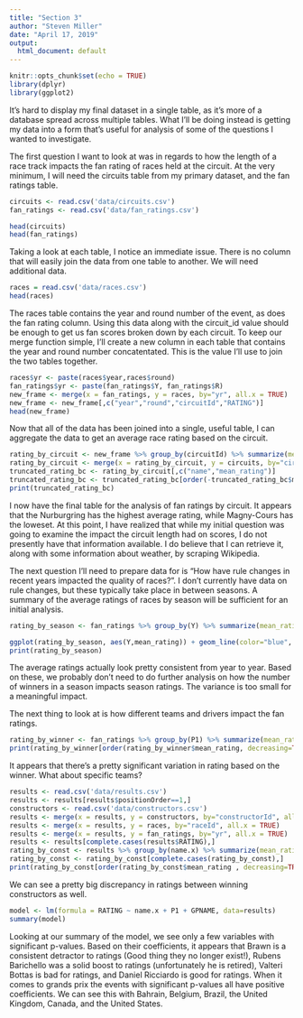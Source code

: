 ```yaml
---
title: "Section 3"
author: "Steven Miller"
date: "April 17, 2019"
output:
  html_document: default
---
```


```r
knitr::opts_chunk$set(echo = TRUE)
library(dplyr)
library(ggplot2)
```

It's hard to display my final dataset in a single table, as it's more of a database spread across multiple tables. What I'll be doing instead is getting my data into a form that's useful for analysis of some of the questions I wanted to investigate.

The first question I want to look at was in regards to how the length of a race track impacts the fan rating of races held at the circuit. At the very minimum, I will need the circuits table from my primary dataset, and the fan ratings table.

```r
circuits <- read.csv('data/circuits.csv')
fan_ratings <- read.csv('data/fan_ratings.csv')

head(circuits)
head(fan_ratings)
```

Taking a look at each table, I notice an immediate issue. There is no column that will easily join the data from one table to another. We will need additional data.

```r
races = read.csv('data/races.csv')
head(races)
```

The races table contains the year and round number of the event, as does the fan rating column. Using this data along with the circuit_id value should be enough to get us fan scores broken down by each circuit. To keep our merge function simple, I'll create a new column in each table that contains the year and round number concatentated. This is the value I'll use to join the two tables together.

```r
races$yr <- paste(races$year,races$round)
fan_ratings$yr <- paste(fan_ratings$Y, fan_ratings$R)
new_frame <- merge(x = fan_ratings, y = races, by="yr", all.x = TRUE)
new_frame <- new_frame[,c("year","round","circuitId","RATING")]
head(new_frame)
```

Now that all of the data has been joined into a single, useful table, I can aggregate the data to get an average race rating based on the circuit.

```r
rating_by_circuit <- new_frame %>% group_by(circuitId) %>% summarize(mean_rating = mean(RATING))
rating_by_circuit <- merge(x = rating_by_circuit, y = circuits, by="circuitId", all.x = TRUE)
truncated_rating_bc <- rating_by_circuit[,c("name","mean_rating")]
truncated_rating_bc <- truncated_rating_bc[order(-truncated_rating_bc$mean_rating),]
print(truncated_rating_bc)
```

I now have the final table for the analysis of fan ratings by circuit. It appears that the Nurburgring has the highest average rating, while Magny-Cours has the loweset. At this point, I have realized that while my initial question was going to examine the impact the circuit length had on scores, I do not presently have that information available. I do believe that I can retrieve it, along with some information about weather, by scraping Wikipedia.

The next question I'll need to prepare data for is "How have rule changes in recent years impacted the quality of races?". I don't currently have data on rule changes, but these typically take place in between seasons. A summary of the average ratings of races by season will be sufficient for an initial analysis.

```r
rating_by_season <- fan_ratings %>% group_by(Y) %>% summarize(mean_rating = mean(RATING))

ggplot(rating_by_season, aes(Y,mean_rating)) + geom_line(color="blue", size=1) + geom_point() + scale_x_discrete(name="Year",limits=c(2008:2019)) + scale_y_continuous(name="Average Fan Rating", limits=c(0,10)) + ggtitle("Average Formula One Race Rating by Season") + labs(caption = "Fan Ratings compiled from user scores at Racefans.net")
print(rating_by_season)
```

The average ratings actually look pretty consistent from year to year. Based on these, we probably don't need to do further analysis on how the number of winners in a season impacts season ratings. The variance is too small for a meaningful impact.

The next thing to look at is how different teams and drivers impact the fan ratings.

```r
rating_by_winner <- fan_ratings %>% group_by(P1) %>% summarize(mean_rating = mean(RATING))
print(rating_by_winner[order(rating_by_winner$mean_rating, decreasing=TRUE),])
```

It appears that there's a pretty significant variation in rating based on the winner. What about specific teams?

```r
results <- read.csv('data/results.csv')
results <- results[results$positionOrder==1,]
constructors <- read.csv('data/constructors.csv')
results <- merge(x = results, y = constructors, by="constructorId", all.x = TRUE)
results <- merge(x = results, y = races, by="raceId", all.x = TRUE)
results <- merge(x = results, y = fan_ratings, by="yr", all.x = TRUE)
results <- results[complete.cases(results$RATING),]
rating_by_const <- results %>% group_by(name.x) %>% summarize(mean_rating = mean(RATING))
rating_by_const <- rating_by_const[complete.cases(rating_by_const),]
print(rating_by_const[order(rating_by_const$mean_rating , decreasing=TRUE),])
```

We can see a pretty big discrepancy in ratings between winning constructors as well.

```r
model <- lm(formula = RATING ~ name.x + P1 + GPNAME, data=results)
summary(model)
```

Looking at our summary of the model, we see only a few variables with significant p-values. Based on their coefficients, it appears that Brawn is a consistent detractor to ratings (Good thing they no longer exist!), Rubens Barichello was a solid boost to ratings (unfortunately he is retired), Valteri Bottas is bad for ratings, and Daniel Ricciardo is good for ratings. When it comes to grands prix the events with significant p-values all have positive coefficients. We can see this with Bahrain, Belgium, Brazil, the United Kingdom, Canada, and the United States. 
